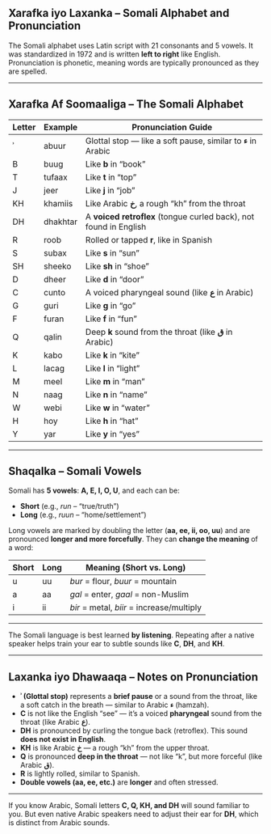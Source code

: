 ## Xarafka iyo Laxanka – Somali Alphabet and Pronunciation {#sec-alphabet-and-pronunciation}

The Somali alphabet uses Latin script with 21 consonants and 5 vowels. It was standardized in 1972 and is written **left to right** like English. Pronunciation is phonetic, meaning words are typically pronounced as they are spelled.

---

## Xarafka Af Soomaaliga – The Somali Alphabet

| Letter | Example    | Pronunciation Guide                                 |
|--------|------------|------------------------------------------------------|
| ʾ      | abuur     | Glottal stop — like a soft pause, similar to **ء** in Arabic |
| B      | buug       | Like **b** in “book”                                 |
| T      | tufaax     | Like **t** in “top”                                  |
| J      | jeer       | Like **j** in “job”                                  |
| KH     | khamiis    | Like Arabic **خ**, a rough “kh” from the throat      |
| DH     | dhakhtar   | A **voiced retroflex** (tongue curled back), not found in English |
| R      | roob       | Rolled or tapped **r**, like in Spanish              |
| S      | subax      | Like **s** in “sun”                                  |
| SH     | sheeko     | Like **sh** in “shoe”                                |
| D      | dheer      | Like **d** in “door”                                 |
| C      | cunto      | A voiced pharyngeal sound (like **ع** in Arabic)     |
| G      | guri       | Like **g** in “go”                                   |
| F      | furan      | Like **f** in “fun”                                  |
| Q      | qalin      | Deep **k** sound from the throat (like **ق** in Arabic) |
| K      | kabo       | Like **k** in “kite”                                 |
| L      | lacag       | Like **l** in “light”                                |
| M      | meel       | Like **m** in “man”                                  |
| N      | naag       | Like **n** in “name”                                 |
| W      | webi      | Like **w** in “water”                                |
| H      | hoy        | Like **h** in “hat”                                  |
| Y      | yar        | Like **y** in “yes”                                  |

---

## Shaqalka – Somali Vowels

Somali has **5 vowels**: **A, E, I, O, U**, and each can be:

- **Short** (e.g., *run* – "true/truth")
- **Long** (e.g., *ruun* – "home/settlement")

Long vowels are marked by doubling the letter (**aa, ee, ii, oo, uu**) and are pronounced **longer and more forcefully**. They can **change the meaning** of a word:

| Short | Long | Meaning (Short vs. Long)              |
|-------|------|----------------------------------------|
| u     | uu   | *bur* = flour, *buur* = mountain       |
| a     | aa   | *gal* = enter, *gaal* = non-Muslim     |
| i     | ii   | *bir* = metal, *biir* = increase/multiply           |

---

::: {.callout-tip title="Listen and Repeat"}
The Somali language is best learned **by listening**. Repeating after a native speaker helps train your ear to subtle sounds like **C**, **DH**, and **KH**.
:::

---

## Laxanka iyo Dhawaaqa – Notes on Pronunciation

- **ʾ (Glottal stop)** represents a **brief pause** or a sound from the throat, like a soft catch in the breath — similar to Arabic **ء** (hamzah).
- **C** is not like the English “see” — it’s a voiced **pharyngeal** sound from the throat (like Arabic **ع**).
- **DH** is pronounced by curling the tongue back (retroflex). This sound **does not exist in English**.
- **KH** is like Arabic **خ** — a rough “kh” from the upper throat.
- **Q** is pronounced **deep in the throat** — not like “k”, but more forceful (like Arabic **ق**).
- **R** is lightly rolled, similar to Spanish.
- **Double vowels (aa, ee, etc.)** are **longer** and often stressed.

---

::: {.callout-note title="Tip for Arabic Speakers"}
If you know Arabic, Somali letters **C, Q, KH, and DH** will sound familiar to you. But even native Arabic speakers need to adjust their ear for **DH**, which is distinct from Arabic sounds.
:::
